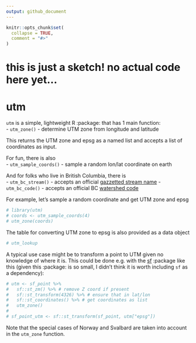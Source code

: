 ```yaml
---
output: github_document
---
```


<!-- README.md is generated from README.Rmd. Please edit that file -->

```r
knitr::opts_chunk$set(
  collapse = TRUE,
  comment = "#>"
)
```

# this is just a sketch! no actual code here yet...
# utm

<!-- badges: start -->
<!-- badges: end -->

`utm` is a simple, lightweight R :package: that has 1 main function:  
- `utm_zone()` - determine UTM zone from longitude and latitude  

This returns the UTM zone and epsg as a named list and accepts a list of coordinates as input.

For fun, there is also  
- `utm_sample_coords()` - sample a random lon/lat coordinate on earth

And for folks who live in British Columbia, there is  
- `utm_bc_stream()` - accepts an official [gazzetted stream name](TODO)
- `utm_bc_code()` - accepts an official BC [watershed code](TODO)

For example, let's sample a random coordinate and get UTM zone and epsg
```r
# library(utm)
# coords <- utm_sample_coords(4)
# utm_zone(coords)
```

The table for converting UTM zone to epsg is also provided as a data object
```r
# utm_lookup
```

A typical use case might be to transform a point to UTM given no knowledge of where it is. This could be done e.g. with the [sf](https://r-spatial.github.io/sf/) :package like this (given this :package: is so small, I didn't think it is worth including `sf` as a dependency):

```r
# utm <- sf_point %>%
#   sf::st_zm() %>% # remove Z coord if present
#   sf::st_transform(4326) %>% # ensure that in lat/lon
#   sf::st_coordinates() %>% # get coordinates as list
#   utm_zone() 
# 
# sf_point_utm <- sf::st_transform(sf_point, utm["epsg"])
```

Note that the special cases of Norway and Svalbard are taken into account in the `utm_zone` function.
